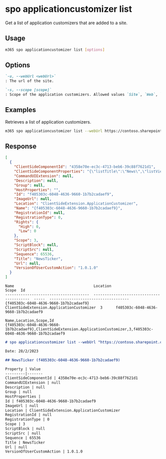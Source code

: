
# spo applicationcustomizer list

Get a list of application customizers that are added to a site.

## Usage

```sh
m365 spo applicationcustomizer list [options]
```

## Options

```md definition-list
`-u, --webUrl <webUrl>`
: The url of the site.

`-s, --scope [scope]`
: Scope of the application customizers. Allowed values `Site`, `Web`, `All`. Defaults to `All`.
```

<Global />

## Examples

Retrieves a list of application customizers.

```sh
m365 spo applicationcustomizer list --webUrl https://contoso.sharepoint.com/sites/sales
```

## Response

<Tabs>
  <TabItem value="JSON">

  ```json
  [
    {
      "ClientSideComponentId": "4358e70e-ec3c-4713-beb6-39c88f7621d1",
      "ClientSideComponentProperties": "{\"listTitle\":\"News\",\"listViewTitle\":\"Published News\"}",
      "CommandUIExtension": null,
      "Description": null,
      "Group": null,
      "HostProperties": "",
      "Id": "f405303c-6048-4636-9660-1b7b2cadaef9",
      "ImageUrl": null,
      "Location": "ClientSideExtension.ApplicationCustomizer",
      "Name": "{f405303c-6048-4636-9660-1b7b2cadaef9}",
      "RegistrationId": null,
      "RegistrationType": 0,
      "Rights": {
        "High": 0,
        "Low": 0
      },
      "Scope": 3,
      "ScriptBlock": null,
      "ScriptSrc": null,
      "Sequence": 65536,
      "Title": "NewsTicker",
      "Url": null,
      "VersionOfUserCustomAction": "1.0.1.0"
    }
  ]
  ```

  </TabItem>
  <TabItem value="Text">

  ```text
  Name                                    Location                                   Scope  Id
  --------------------------------------  -----------------------------------------  -----  ------------------------------------
  {f405303c-6048-4636-9660-1b7b2cadaef9}  ClientSideExtension.ApplicationCustomizer  3      f405303c-6048-4636-9660-1b7b2cadaef9
  ```

  </TabItem>
  <TabItem value="CSV">

  ```csv
  Name,Location,Scope,Id
  {f405303c-6048-4636-9660-1b7b2cadaef9},ClientSideExtension.ApplicationCustomizer,3,f405303c-6048-4636-9660-1b7b2cadaef9
  ```

  </TabItem>
  <TabItem value="Markdown">

  ```md
  # spo applicationcustomizer list --webUrl "https://contoso.sharepoint.com"

  Date: 28/2/2023

  ## NewsTicker (f405303c-6048-4636-9660-1b7b2cadaef9)

  Property | Value
  ---------|-------
  ClientSideComponentId | 4358e70e-ec3c-4713-beb6-39c88f7621d1
  CommandUIExtension | null
  Description | null
  Group | null
  HostProperties |
  Id | f405303c-6048-4636-9660-1b7b2cadaef9
  ImageUrl | null
  Location | ClientSideExtension.ApplicationCustomizer
  RegistrationId | null
  RegistrationType | 0
  Scope | 3
  ScriptBlock | null
  ScriptSrc | null
  Sequence | 65536
  Title | NewsTicker
  Url | null
  VersionOfUserCustomAction | 1.0.1.0
  ```

  </TabItem>
</Tabs>
